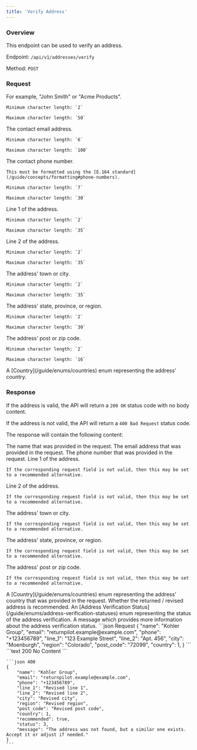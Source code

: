 ```yaml
---
title: 'Verify Address'
---
```


### Overview

This endpoint can be used to verify an address.

Endpoint: `/api/v1/addresses/verify`

Method: `POST`

### Request

<ResponseField name="name" type="string" required>
    For example, "John Smith" or "Acme Products".

    Minimum character length: `2`

    Maximum character length: `50`
</ResponseField>

<ResponseField name="email" type="string" required>
    The contact email address.

    Minimum character length: `6`

    Maximum character length: `100`
</ResponseField>

<ResponseField name="phone" type="string" required>
    The contact phone number.

    This must be formatted using the [E.164 standard](/guide/concepts/formatting#phone-numbers).

    Minimum character length: `7`

    Maximum character length: `30`
</ResponseField>

<ResponseField name="line_1" type="string" required>
    Line 1 of the address.

    Minimum character length: `2`

    Maximum character length: `35`
</ResponseField>

<ResponseField name="line_2" type="string">
    Line 2 of the address.

    Minimum character length: `2`

    Maximum character length: `35`
</ResponseField>

<ResponseField name="city" type="string" required>
    The address' town or city.

    Minimum character length: `2`

    Maximum character length: `35`
</ResponseField>

<ResponseField name="region" type="string" required>
    The address' state, province, or region.

    Minimum character length: `2`

    Maximum character length: `30`
</ResponseField>

<ResponseField name="post_code" type="string" required>
    The address' post or zip code.

    Minimum character length: `2`

    Maximum character length: `16`
</ResponseField>

<ResponseField name="country" type="integer" required>
    A [Country](/guide/enums/countries) enum representing the address' country.
</ResponseField>

### Response

If the address is valid, the API will return a `200 OK` status code with no body content.

If the address is not valid, the API will return a `400 Bad Request` status code.

The response will contain the following content:

<ResponseField name="name" type="string" required>
    The name that was provided in the request.
</ResponseField>

<ResponseField name="email" type="string" required>
    The email address that was provided in the request.
</ResponseField>

<ResponseField name="phone" type="string" required>
    The phone number that was provided in the request.
</ResponseField>

<ResponseField name="line_1" type="string" required>
    Line 1 of the address.

    If the corresponding request field is not valid, then this may be set to a recommended alternative.
</ResponseField>

<ResponseField name="line_2" type="string">
    Line 2 of the address.

    If the corresponding request field is not valid, then this may be set to a recommended alternative.
</ResponseField>

<ResponseField name="city" type="string" required>
    The address' town or city.

    If the corresponding request field is not valid, then this may be set to a recommended alternative.
</ResponseField>

<ResponseField name="region" type="string" required>
    The address' state, province, or region.

    If the corresponding request field is not valid, then this may be set to a recommended alternative.
</ResponseField>

<ResponseField name="post_code" type="string" required>
    The address' post or zip code.

    If the corresponding request field is not valid, then this may be set to a recommended alternative.
</ResponseField>

<ResponseField name="country" type="integer" required>
    A [Country](/guide/enums/countries) enum representing the address' country that was provided in the request.
</ResponseField>

<ResponseField name="recommended" type="boolean" required>
    Whether the returned / revised address is recommended.
</ResponseField>

<ResponseField name="status" type="integer" required>
    An [Address Verification Status](/guide/enums/address-verification-statuses) enum representing the status of the address verification.
</ResponseField>

<ResponseField name="message" type="string" required>
    A message which provides more information about the address verification status.
</ResponseField>

<RequestExample>
    ```json Request
    {
        "name": "Kohler Group",
        "email": "returnpilot.example@example.com",
        "phone": "+123456789",
        "line_1": "123 Example Street",
        "line_2": "Apt. 456",
        "city": "Moenburgh",
        "region": "Colorado",
        "post_code": "72099",
        "country": 1,
    }
    ```
</RequestExample>

<ResponseExample>
    ```text 200
    No Content
    ```

    ```json 400
    {
        "name": "Kohler Group",
        "email": "returnpilot.example@example.com",
        "phone": "+123456789",
        "line_1": "Revised line 1",
        "line_2": "Revised line 2",
        "city": "Revised city",
        "region": "Revised region",
        "post_code": "Revised post code",
        "country": 1,
        "recommended": true,
        "status": 3,
        "message": "The address was not found, but a similar one exists. Accept it or adjust if needed."
    }
    ```
</ResponseExample>